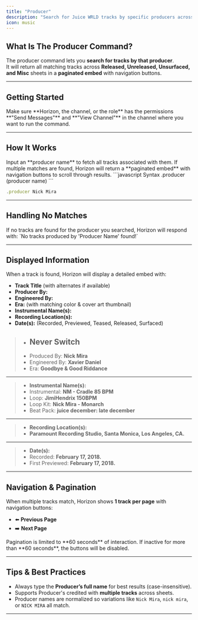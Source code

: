 ---
title: "Producer"
description: "Search for Juice WRLD tracks by specific producers across Released, Unreleased, Unsurfaced, and Misc sheets."
icon: music
---

## What Is The Producer Command?

The producer command lets you **search for tracks by that producer**.  
It will return all matching tracks across **Released, Unreleased, Unsurfaced, and Misc** sheets in a **paginated embed** with navigation buttons.

---

## Getting Started

<Steps>
    <Step title="Ensure Permissions">
        <Info>
            Make sure **Horizon, the channel, or the role** has the permissions **"Send Messages"** and **"View Channel"** in the channel where you want to run the command.
        </Info>
    </Step>
</Steps>

---

## How It Works

<Info>
Input an **producer name** to fetch all tracks associated with them.  
If multiple matches are found, Horizon will return a **paginated embed** with navigation buttons to scroll through results.
</Info>

<CodeGroup>
```javascript Syntax
.producer (producer name)
```

```javascript Example
.producer Nick Mira
```
</CodeGroup>

---

## Handling No Matches

<Warning title="No Tracks Found">
If no tracks are found for the producer you searched, Horizon will respond with:  
`No tracks produced by 'Producer Name' found!`
</Warning>

---

## Displayed Information

When a track is found, Horizon will display a detailed embed with:

- **Track Title** (with alternates if available)  
- **Producer By:**  
- **Engineered By:**  
- **Era:** (with matching color & cover art thumbnail)  
- **Instrumental Name(s):**  
- **Recording Location(s):**  
- **Date(s):** (Recorded, Previewed, Teased, Released, Surfaced)  

<Info title="Example Embed">

> - ## **Never Switch**  
> - Produced By: **Nick Mira**
> - Engineered By: **Xavier Daniel**
> - Era: **Goodbye & Good Riddance**
---
> - **Instrumental Name(s):**
> - Instrumental: **NM - Cradle 85 BPM**
> - Loop: **JimiHendrix 150BPM**
> - Loop Kit: **Nick Mira - Monarch**
> - Beat Pack: **juice december: late december**
---
> - **Recording Location(s):**
> - **Paramount Recording Studio, Santa Monica, Los Angeles, CA.**  
---
> - **Date(s):**  
> - Recorded: **February 17, 2018.**  
> - First Previewed: **February 17, 2018.**
</Info>

---

## Navigation & Pagination

When multiple tracks match, Horizon shows **1 track per page** with navigation buttons:

- ⬅️ **Previous Page**  
- ➡️ **Next Page**  

<Info>
Pagination is limited to **60 seconds** of interaction. If inactive for more than **60 seconds**, the buttons will be disabled.
</Info>

---

## Tips & Best Practices

- Always type the **Producer’s full name** for best results (case-insensitive).  
- Supports Producer's credited with **multiple tracks** across sheets.  
- Producer names are normalized so variations like `Nick Mira`, `nick mira`, or `NICK MIRA` all match.  

---
